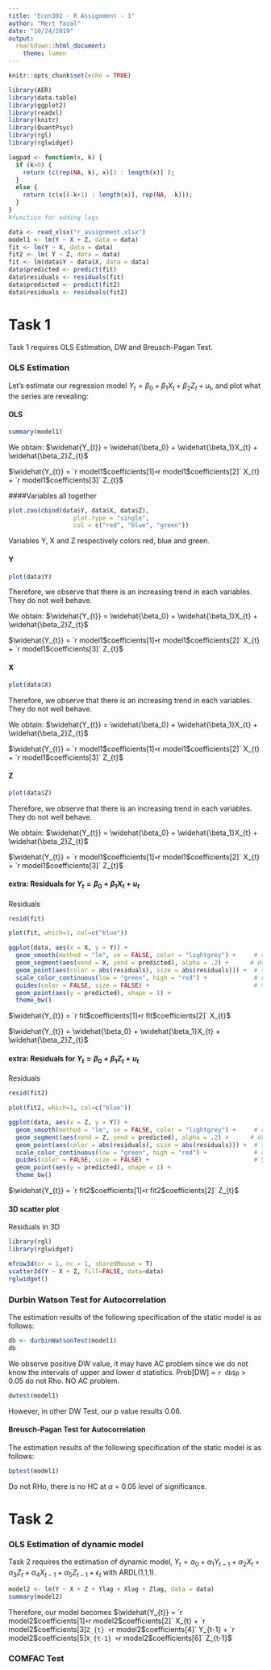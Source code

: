 ```yaml
---
title: "Econ302 - R Assignment - 1"
author: "Mert Yazal"
date: "10/24/2019"
output: 
  rmarkdown::html_document:
    theme: lumen
---
```



```r
knitr::opts_chunk$set(echo = TRUE)
```

```r
library(AER)
library(data.table)
library(ggplot2)
library(readxl)
library(knitr)
library(QuantPsyc)
library(rgl)
library(rglwidget)
```

```r
lagpad <- function(x, k) {
  if (k>0) {
    return (c(rep(NA, k), x)[1 : length(x)] );
  }
  else {
    return (c(x[(-k+1) : length(x)], rep(NA, -k)));
  }
}
#function for adding lags
```

```r
data <- read_xlsx("r_assignment.xlsx")
model1 <- lm(Y ~ X + Z, data = data)
fit <- lm(Y ~ X, data = data)
fit2 <- lm( Y ~ Z, data = data)
fit <- lm(data$Y ~ data$X, data = data) 
data$predicted <- predict(fit)   
data$residuals <- residuals(fit) 
data$predicted <- predict(fit2)  
data$residuals <- residuals(fit2) 
```

# Task 1
Task 1 requires OLS Estimation, DW and Breusch-Pagan Test.


### OLS Estimation {.tabset}

Let's estimate our regression model $Y_t = \beta_0 + \beta_1{X_t} + \beta_2{Z_t} + u_t$, and plot what the series are revealing:

#### OLS

```r
summary(model1)
```

We obtain: $\widehat{Y_{t}} = \widehat{\beta_0} + \widehat{\beta_1}X_{t} + \widehat{\beta_2}Z_{t}$

$\widehat{Y_{t}} = `r model1$coefficients[1]` + `r model1$coefficients[2]` X_{t} + `r model1$coefficients[3]` Z_{t}$

####Variables all together

```r
plot.zoo(cbind(data$Y, data$X, data$Z), 
                  plot.type = "single", 
                  col = c("red", "blue", "green"))
```

Variables Y, X and Z respectively colors red, blue and green.

#### Y
```r
plot(data$Y)
```

Therefore, we observe that there is an increasing trend in each variables. They do not well behave.

We obtain: $\widehat{Y_{t}} = \widehat{\beta_0} + \widehat{\beta_1}X_{t} + \widehat{\beta_2}Z_{t}$

$\widehat{Y_{t}} = `r model1$coefficients[1]` + `r model1$coefficients[2]` X_{t} + `r model1$coefficients[3]` Z_{t}$

#### X

```r
plot(data$X)
```

Therefore, we observe that there is an increasing trend in each variables. They do not well behave.

We obtain: $\widehat{Y_{t}} = \widehat{\beta_0} + \widehat{\beta_1}X_{t} + \widehat{\beta_2}Z_{t}$

$\widehat{Y_{t}} = `r model1$coefficients[1]` + `r model1$coefficients[2]` X_{t} + `r model1$coefficients[3]` Z_{t}$

#### Z

```r
plot(data$Z)
```

Therefore, we observe that there is an increasing trend in each variables. They do not well behave. 

We obtain: $\widehat{Y_{t}} = \widehat{\beta_0} + \widehat{\beta_1}X_{t} + \widehat{\beta_2}Z_{t}$

$\widehat{Y_{t}} = `r model1$coefficients[1]` + `r model1$coefficients[2]` X_{t} + `r model1$coefficients[3]` Z_{t}$


#### extra: Residuals for $Y_t = \beta_0 + \beta_1{X_t} + u_t$

Residuals
```r
resid(fit)
```

```r
plot(fit, which=1, col=c("blue"))
```

```r
ggplot(data, aes(x = X, y = Y)) +
  geom_smooth(method = "lm", se = FALSE, color = "lightgrey") +     # regression line  
  geom_segment(aes(xend = X, yend = predicted), alpha = .2) +      # draw line from point to line
  geom_point(aes(color = abs(residuals), size = abs(residuals))) +  # size of the points
  scale_color_continuous(low = "green", high = "red") +             # colour of the points mapped to residual size - green smaller, red larger
  guides(color = FALSE, size = FALSE) +                             # Size legend removed
  geom_point(aes(y = predicted), shape = 1) +
  theme_bw()
```

$\widehat{Y_{t}} = `r fit$coefficients[1]` + `r fit$coefficients[2]` X_{t}$

$\widehat{Y_{t}} = \widehat{\beta_0} + \widehat{\beta_1}X_{t} + \widehat{\beta_2}Z_{t}$

#### extra: Residuals for $Y_t = \beta_0 + \beta_1{Z_t} + u_t$

Residuals
```r
resid(fit2)
```

```r
plot(fit2, which=1, col=c("blue"))
```

```r

ggplot(data, aes(x = Z, y = Y)) +
  geom_smooth(method = "lm", se = FALSE, color = "lightgrey") +     # regression line  
  geom_segment(aes(xend = Z, yend = predicted), alpha = .2) +      # draw line from point to line
  geom_point(aes(color = abs(residuals), size = abs(residuals))) +  # size of the points
  scale_color_continuous(low = "green", high = "red") +             # colour of the points mapped to residual size - green smaller, red larger
  guides(color = FALSE, size = FALSE) +                             # Size legend removed
  geom_point(aes(y = predicted), shape = 1) +
  theme_bw()
```


$\widehat{Y_{t}} = `r fit2$coefficients[1]` + `r fit2$coefficients[2]` Z_{t}$


#### 3D scatter plot

Residuals in 3D

```r
library(rgl)
library(rglwidget)

mfrow3d(nr = 1, nc = 1, sharedMouse = T)  
scatter3d(Y ~ X + Z, fill=FALSE, data=data)
rglwidget()
```

### Durbin Watson Test for Autocorrelation

The estimation results of the following specification of the static model is as follows:
  
```r
db <- durbinWatsonTest(model1)
db
```
We observe positive DW value, it may have AC problem since we do not know the intervals of upper and lower d statistics. 
Prob[DW] = `r db$p` > 0.05 do not Rho. NO AC problem.

```r
dwtest(model1)
```

However, in other DW Test, our p value results 0.06. 

#### Breusch-Pagan Test for Autocorrelation
 
The estimation results of the following specification of the static model is as follows:

```r
bptest(model1)
```
Do not RHo, there is no HC at $\alpha$ = 0.05 level of significance.

# Task 2

### OLS Estimation of dynamic model
Task 2 requires the estimation of dynamic model, $Y_t = \alpha_0 + \alpha_1{Y_{t-1}} + \alpha_2{X_{t}} + \alpha_3{Z_{t}} + \alpha_4{X_{t-1}} + \alpha_5{Z_{t-1}} + \epsilon_t$ with ARDL(1,1,1).

```r

model2 <- lm(Y ~ X + Z + Ylag + Xlag + Zlag, data = data)
summary(model2)
```

Therefore, our model becomes 
$\widehat{Y_{t}} = 
`r model2$coefficients[1]` + 
`r model2$coefficients[2]` X_{t} + 
`r model2$coefficients[3]` Z_{t} + 
`r model2$coefficients[4]` Y_{t-1} + 
`r model2$coefficients[5]` X_{t-1} + 
`r model2$coefficients[6]` Z_{t-1}$

### COMFAC Test

